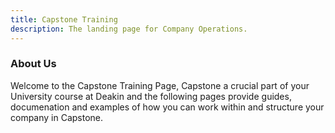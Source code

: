 ```yaml
---
title: Capstone Training
description: The landing page for Company Operations.
---
```



<Card title="Welcome to Company Operations" icon="bars" />

<CardGrid>
  <LinkCard title="GitHub" href="https://github.com/Capstone-Template-orginisation/website-template" />
  <LinkCard
    title="Trello"
    href="https://trello.com/b/VjDbcZfj/sample-project-board"
  />
</CardGrid>

### About Us

Welcome to the Capstone Training Page, Capstone a crucial part of your University course at Deakin and the following pages provide guides, documenation
and examples of how you can work within and structure your company in Capstone.
